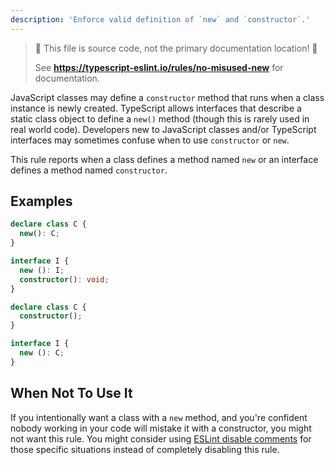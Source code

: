 ---
description: 'Enforce valid definition of `new` and `constructor`.'
---


> 🛑 This file is source code, not the primary documentation location! 🛑
>
> See **https://typescript-eslint.io/rules/no-misused-new** for documentation.

JavaScript classes may define a `constructor` method that runs when a class instance is newly created.
TypeScript allows interfaces that describe a static class object to define a `new()` method (though this is rarely used in real world code).
Developers new to JavaScript classes and/or TypeScript interfaces may sometimes confuse when to use `constructor` or `new`.

This rule reports when a class defines a method named `new` or an interface defines a method named `constructor`.

## Examples

<Tabs>
<TabItem value="❌ Incorrect">

```ts
declare class C {
  new(): C;
}

interface I {
  new (): I;
  constructor(): void;
}
```

</TabItem>
<TabItem value="✅ Correct">

```ts
declare class C {
  constructor();
}

interface I {
  new (): C;
}
```

</TabItem>
</Tabs>

## When Not To Use It

If you intentionally want a class with a `new` method, and you're confident nobody working in your code will mistake it with a constructor, you might not want this rule.
You might consider using [ESLint disable comments](https://eslint.org/docs/latest/use/configure/rules#using-configuration-comments-1) for those specific situations instead of completely disabling this rule.
